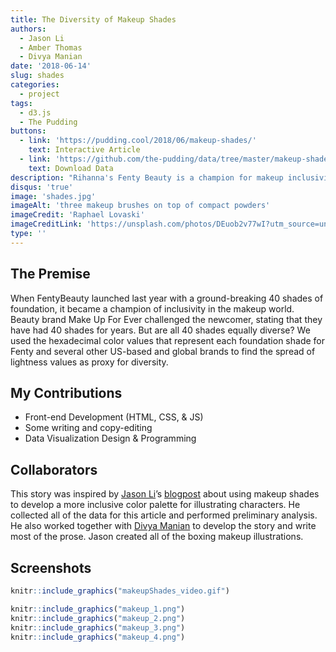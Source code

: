 ```yaml
---
title: The Diversity of Makeup Shades
authors: 
  - Jason Li
  - Amber Thomas
  - Divya Manian
date: '2018-06-14'
slug: shades
categories:
  - project
tags:
  - d3.js
  - The Pudding
buttons:
  - link: 'https://pudding.cool/2018/06/makeup-shades/'
    text: Interactive Article
  - link: 'https://github.com/the-pudding/data/tree/master/makeup-shades'
    text: Download Data
description: "Rihanna's Fenty Beauty is a champion for makeup inclusivity. But how do other brands across the US and the world compare?"
disqus: 'true'
image: 'shades.jpg'
imageAlt: 'three makeup brushes on top of compact powders'
imageCredit: 'Raphael Lovaski'
imageCreditLink: 'https://unsplash.com/photos/DEuob2v77wI?utm_source=unsplash&utm_medium=referral&utm_content=creditCopyText'
type: ''
---
```


## The Premise

When FentyBeauty launched last year with a ground-breaking 40 shades of foundation, it became a champion of inclusivity in the makeup world. Beauty brand Make Up For Ever challenged the newcomer, stating that they have had 40 shades for years. But are all 40 shades equally diverse? We used the hexadecimal color values that represent each foundation shade for Fenty and several other US-based and global brands to find the spread of lightness values as proxy for diversity.

## My Contributions

* Front-end Development (HTML, CSS, & JS)
* Some writing and copy-editing
* Data Visualization Design & Programming

## Collaborators

This story was inspired by [Jason Li](http://www.hongkonggong.com/)'s [blogpost](https://notebook.hongkonggong.com/2018/01/16/inclusive-illustration-research-part-2/) about using makeup shades to develop a more inclusive color palette for illustrating characters. He collected all of the data for this article and performed preliminary analysis. He also worked together with [Divya Manian](https://nimbu.in/) to develop the story and write most of the prose.  Jason created all of the boxing makeup illustrations.

## Screenshots

```r
knitr::include_graphics("makeupShades_video.gif")
```

```r
knitr::include_graphics("makeup_1.png")
knitr::include_graphics("makeup_2.png")
knitr::include_graphics("makeup_3.png")
knitr::include_graphics("makeup_4.png")
```
